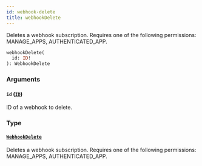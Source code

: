```yaml
---
id: webhook-delete
title: webhookDelete
---
```



Deletes a webhook subscription. Requires one of the following permissions: MANAGE_APPS, AUTHENTICATED_APP.

```graphql
webhookDelete(
  id: ID!
): WebhookDelete
```


### Arguments

#### `id` ([`ID`](../../../developer/api-reference/scalars/id))

ID of a webhook to delete.


### Type

#### [`WebhookDelete`](../../../developer/api-reference/objects/webhook-delete) 

Deletes a webhook subscription. Requires one of the following permissions: MANAGE_APPS, AUTHENTICATED_APP.




